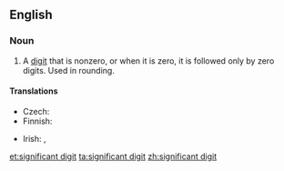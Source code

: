 ==English==
{{wikipedia}}

===Noun===
{{en-noun|head=[[significant]] [[digit]]}}

# {{lb|en|mathematics}} A [[digit]] that is nonzero, or when it is zero, it is followed only by zero digits. Used in rounding.

====Translations====
{{trans-top|digit}}
* Czech: {{t|cs|platná číslice|f}}
* Finnish: {{t+|fi|merkitsevä}} {{t+|fi|numero}}
{{trans-mid}}
* Irish: {{t|ga|digit shuntasach|f}}, {{t|ga|figiúr suntasach|m}}
{{trans-bottom}}

[[et:significant digit]]
[[ta:significant digit]]
[[zh:significant digit]]